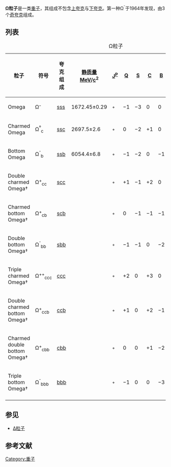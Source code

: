 {{NoteTA|G1=Physics}}
'''Ω粒子'''是一类[[重子|重子]]，其组成不包含[[上夸克|上夸克]]与[[下夸克|下夸克]]。第一种Ω<sup>⁻</sup>于1964年发现，由3个[[奇夸克|奇夸克]]组成。

== 列表 ==
{| class="wikitable sortable"
|+Ω粒子
|-
! class=unsortable|粒子
! 符号
! 夸克<br>组成
! [[静质量|静质量]]<br>[[电子伏|MeV]]/[[光速|c]]<sup>2</sup>
! [[自旋|J]]<sup>[[宇称|P]]</sup>
! [[电荷|Q]]
! [[奇数|S]]
! [[粲数|C]]
! [[底数|B]]
! [[平均寿命|平均寿命]]<br>s
! class=unsortable|衰变方式
|-
| Omega
| Ω⁻
| [[奇夸克|s]][[奇夸克|s]][[奇夸克|s]]
| 1672.45±0.29
| {{frac|3|2}}<sup>+</sup>
| −1
| −3
| 0
| 0
| 8.21±0.11×10<sup>−11</sup>
| 
|-
| Charmed Omega
| Ω<sup>⁰</sup><sub>c</sub>
| [[奇夸克|s]][[奇夸克|s]][[粲夸克|c]]
| 2697.5±2.6
| {{frac|1|2}}<sup>+</sup>
| 0
| −2
| +1
| 0
| 6.9±1.2×10<sup>−14</sup>
| 
|-
| Bottom Omega 
| Ω<sup>⁻</sup><sub>b</sub>
| [[奇夸克|s]][[奇夸克|s]][[底夸克|b]]
| 6054.4±6.8
| {{frac|1|2}}<sup>+</sup>
| −1
| −2
| 0
| −1
|1.13±0.53×10<sup>−12</sup>
|
|-
| Double charmed Omega†
| Ω<sup>+</sup><sub>cc</sub>
| [[奇夸克|s]][[粲夸克|c]][[粲夸克|c]]
|
| {{frac|1|2}}<sup>+</sup>
| +1
| −1
| +2
| 0
|
|
|-
| Charmed bottom Omega†
| Ω<sup>+</sup><sub>cb</sub>
| [[奇夸克|s]][[粲夸克|c]][[底夸克|b]]
|
| {{frac|1|2}}<sup>+</sup>
| 0
| −1
| −1
| −1
|
|
|-
| Double bottom Omega†
| Ω<sup>⁻</sup><sub>bb</sub>
| [[奇夸克|s]][[底夸克|b]][[底夸克|b]]
|
| {{frac|1|2}}<sup>+</sup>
| −1
| −1
| 0
| −2
|
|
|-
| Triple charmed Omega†
| Ω<sup>++</sup><sub>ccc</sub>
| [[粲夸克|c]][[粲夸克|c]][[粲夸克|c]]
|
| {{frac|3|2}}<sup>+</sup>
| +2
| 0
| +3
| 0
|
|
|-
| Double charmed bottom Omega†
| Ω<sup>+</sup><sub>ccb</sub>
| [[粲夸克|c]][[粲夸克|c]][[底夸克|b]]
|
| {{frac|1|2}}<sup>+</sup>
| +1
| 0
| +2
| −1
|
|
|-
| Charmed double bottom Omega†
| Ω<sup>+</sup><sub>cbb</sub>
| [[粲夸克|c]][[底夸克|b]][[底夸克|b]]
|
| {{frac|1|2}}<sup>+</sup>
| 0
| 0
| +1
| −2
|
|
|-
| Triple bottom Omega†
| 	Ω<sup>⁻</sup><sub>bbb</sub>
| [[底夸克|b]][[底夸克|b]][[底夸克|b]]
|
| {{frac|3|2}}<sup>+</sup>
| −1
| 0
| 0
| −3
|
|
|-
|}

== 参见 ==
*[[Δ粒子|Δ粒子]]

== 参考文献 ==
{{reflist}}


{{Particles}}

[[Category:重子|Category:重子]]